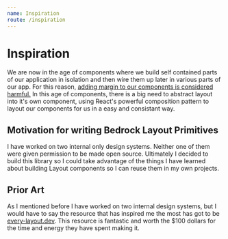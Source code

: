 ```yaml
---
name: Inspiration
route: /inspiration
---
```


# Inspiration

We are now in the age of components where we build self contained parts of our application in isolation and then wire them up later in various parts of our app.
For this reason, [adding margin to our components is considered harmful.](https://mxstbr.com/thoughts/margin)
In this age of components, there is a big need to abstract layout into it's own component, using React's powerful composition pattern to layout our components for us in a easy and consistant way.

## Motivation for writing Bedrock Layout Primitives

I have worked on two internal only design systems. Neither one of them were given permission to be made open source.
Ultimately I decided to build this library so I could take advantage of the things I have learned about building Layout components so I can reuse them in my own projects.

## Prior Art

As I mentioned before I have worked on two internal design systems, but I would have to say the resource that has inspired me the most has got to be [every-layout.dev](https://every-layout.dev/).
This resource is fantastic and worth the \$100 dollars for the time and energy they have spent making it.
